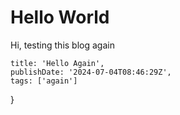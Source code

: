 # Hello World

Hi, testing this blog again

    title: 'Hello Again',
    publishDate: '2024-07-04T08:46:29Z',
    tags: ['again']
}